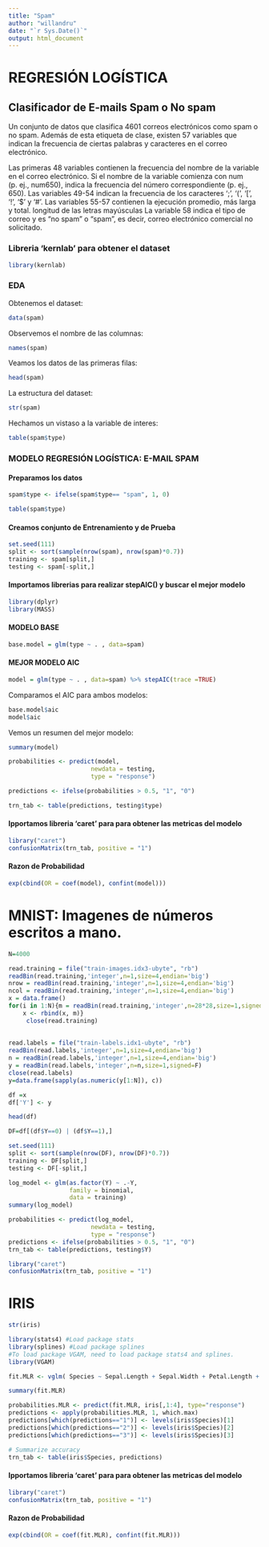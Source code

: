 ```yaml
---
title: "Spam"
author: "willandru"
date: "`r Sys.Date()`"
output: html_document
---
```

# REGRESIÓN LOGÍSTICA 



## Clasificador de E-mails Spam o No spam

Un conjunto de datos que clasifica 4601 correos electrónicos como spam o no spam. Además de esta etiqueta de clase, existen 57 variables que indican la frecuencia de ciertas palabras y caracteres en el correo electrónico.

Las primeras 48 variables contienen la frecuencia del nombre de la variable en el correo electrónico. Si el nombre de la variable comienza con num (p. ej., num650), indica la frecuencia del número correspondiente (p. ej., 650). Las variables 49-54 indican la frecuencia de los caracteres ';', '(', '[', '!', '$' y '#'. Las variables 55-57 contienen la ejecución promedio, más larga y total. longitud de las letras mayúsculas La variable 58 indica el tipo de correo y es "no spam" o "spam", es decir, correo electrónico comercial no solicitado.


### Libreria 'kernlab' para obtener el dataset
```r
library(kernlab)
```

### EDA

Obtenemos el dataset:

```r
data(spam)
```

Observemos el nombre de las columnas: 

```r
names(spam)
```

Veamos los datos de las primeras filas:

```r
head(spam)
```

La estructura del dataset:

```r
str(spam)
```

Hechamos un vistaso a la variable de interes:

```r
table(spam$type)
```

### MODELO REGRESIÓN LOGÍSTICA: E-MAIL SPAM

#### Preparamos los datos

```r
spam$type <- ifelse(spam$type== "spam", 1, 0)
```

```r
table(spam$type)
```


#### Creamos conjunto de Entrenamiento y de Prueba

```r
set.seed(111)
split <- sort(sample(nrow(spam), nrow(spam)*0.7))
training <- spam[split,]
testing <- spam[-split,]
```

#### Importamos librerias para realizar stepAIC() y buscar el mejor modelo

```r
library(dplyr)
library(MASS)

```

#### MODELO BASE

```r

base.model = glm(type ~ . , data=spam)
```

#### MEJOR MODELO AIC

```r

model = glm(type ~ . , data=spam) %>% stepAIC(trace =TRUE)
```

Comparamos el AIC para ambos modelos:

```r
base.model$aic
model$aic
```

Vemos un resumen del mejor modelo:

```r
summary(model)

```










```r
probabilities <- predict(model, 
                       newdata = testing,
                       type = "response")

predictions <- ifelse(probabilities > 0.5, "1", "0")

trn_tab <- table(predictions, testing$type)

```


#### Ipportamos libreria 'caret' para para obtener las metricas del modelo

```r

library("caret")
confusionMatrix(trn_tab, positive = "1")
```

#### Razon de Probabilidad

```r

exp(cbind(OR = coef(model), confint(model)))
```




# MNIST: Imagenes de números escritos a mano.


```r
N=4000

read.training = file("train-images.idx3-ubyte", "rb")
readBin(read.training,'integer',n=1,size=4,endian='big')
nrow = readBin(read.training,'integer',n=1,size=4,endian='big')
ncol = readBin(read.training,'integer',n=1,size=4,endian='big')
x = data.frame()
for(i in 1:N){m = readBin(read.training,'integer',n=28*28,size=1,signed=F);
    x <- rbind(x, m)}
     close(read.training)
     
     
read.labels = file("train-labels.idx1-ubyte", "rb")
readBin(read.labels,'integer',n=1,size=4,endian='big')
n = readBin(read.labels,'integer',n=1,size=4,endian='big')
y = readBin(read.labels,'integer',n=n,size=1,signed=F)
close(read.labels)
y=data.frame(sapply(as.numeric(y[1:N]), c))

df =x
df['Y'] <- y

```

```r
head(df)
```

```r
DF=df[(df$Y==0) | (df$Y==1),]

```

```r
set.seed(111)
split <- sort(sample(nrow(DF), nrow(DF)*0.7))
training <- DF[split,]
testing <- DF[-split,]
```

```r
log_model <- glm(as.factor(Y) ~ .-Y,
                 family = binomial,
                 data = training)
summary(log_model)
```

```r
probabilities <- predict(log_model, 
                       newdata = testing,
                       type = "response")
predictions <- ifelse(probabilities > 0.5, "1", "0")
trn_tab <- table(predictions, testing$Y)
```

```r

library("caret")
confusionMatrix(trn_tab, positive = "1")
```


# IRIS

```r
str(iris)
```


```r
library(stats4) #Load package stats
library(splines) #Load package splines
#To load package VGAM, need to load package stats4 and splines.
library(VGAM) 

```

```r


fit.MLR <- vglm( Species ~ Sepal.Length + Sepal.Width + Petal.Length + Petal.Width, family=multinomial, iris)

```

```r
summary(fit.MLR)


```

```r
probabilities.MLR <- predict(fit.MLR, iris[,1:4], type="response")
predictions <- apply(probabilities.MLR, 1, which.max)
predictions[which(predictions=="1")] <- levels(iris$Species)[1]
predictions[which(predictions=="2")] <- levels(iris$Species)[2]
predictions[which(predictions=="3")] <- levels(iris$Species)[3]

# Summarize accuracy
trn_tab <- table(iris$Species, predictions) 

```

#### Ipportamos libreria 'caret' para para obtener las metricas del modelo

```r

library("caret")
confusionMatrix(trn_tab, positive = "1")
```

#### Razon de Probabilidad

```r

exp(cbind(OR = coef(fit.MLR), confint(fit.MLR)))
```



